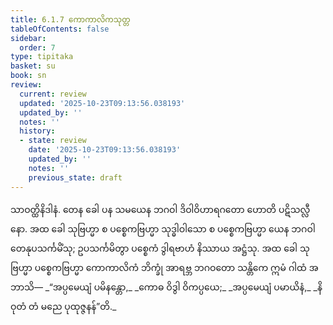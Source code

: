 ```yaml
---
title: 6.1.7 ကောကာလိကသုတ္တ
tableOfContents: false
sidebar:
  order: 7
type: tipitaka
basket: su
book: sn
review:
  current: review
  updated: '2025-10-23T09:13:56.038193'
  updated_by: ''
  notes: ''
  history:
  - state: review
    date: '2025-10-23T09:13:56.038193'
    updated_by: ''
    notes: ''
    previous_state: draft
---
```



<ReviewStatus review={frontmatter.review} showDetails={true} />

<HypothesisAnnotation frontmatter={frontmatter} />

<DynamicBreadcrumb />

<Division number="178" book="sn" e="ch" v="18" p="305">

<Paragraph number="1070" book="sn">
သာဝတ္ထိနိဒါနံ. တေန ခေါ ပန သမယေန ဘဂဝါ ဒိဝါဝိဟာရဂတော ဟောတိ ပဋိသလ္လီနော. အထ ခေါ သုဗြဟ္မာ စ ပစ္စေကဗြဟ္မာ သုဒ္ဓါဝါသော စ ပစ္စေကဗြဟ္မာ ယေန ဘဂဝါ တေနုပသင်္ကမိံသု; ဥပသင်္ကမိတွာ ပစ္စေကံ ဒွါရဗာဟံ နိဿာယ အဋ္ဌံသု. အထ ခေါ သုဗြဟ္မာ ပစ္စေကဗြဟ္မာ ကောကာလိကံ ဘိက္ခုံ အာရဗ္ဘ ဘဂဝတော သန္တိကေ ဣမံ ဂါထံ အဘာသိ—
</Paragraph>

<Paragraph number="1071" type="verses" book="sn">
_“အပ္ပမေယျံ ပမိနန္တော,_  
_ကောဓ ဝိဒွါ ဝိကပ္ပယေ;_  
_အပ္ပမေယျံ ပမာယိနံ,_  
_နိဝုတံ တံ မညေ ပုထုဇ္ဇနန်”တိ._
</Paragraph>
</Division>